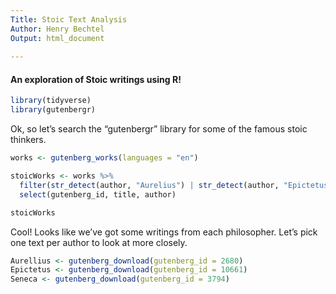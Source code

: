```yaml
---
Title: Stoic Text Analysis
Author: Henry Bechtel
Output: html_document  
  
---
```

#### An exploration of Stoic writings using R!

```r
library(tidyverse)
library(gutenbergr)
```

Ok, so let's search the "gutenbergr" library for some of the famous stoic thinkers.

```r

works <- gutenberg_works(languages = "en")

stoicWorks <- works %>% 
  filter(str_detect(author, "Aurelius") | str_detect(author, "Epictetus") | str_detect(author, "Seneca")) %>% 
  select(gutenberg_id, title, author)

stoicWorks
```

Cool! Looks like we've got some writings from each philosopher. Let's pick one text per author to look at more closely.

```r
Aurellius <- gutenberg_download(gutenberg_id = 2680)
Epictetus <- gutenberg_download(gutenberg_id = 10661)
Seneca <- gutenberg_download(gutenberg_id = 3794)
```



```r


```

